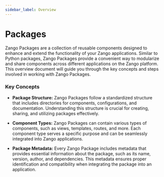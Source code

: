 ```yaml
---
sidebar_label: Overview
---
```


# Packages

Zango Packages are a collection of reusable components designed to enhance and extend the functionality of your Zango applications. Similar to Python packages, Zango Packages provide a convenient way to modularize and share components across different applications on the Zango platform. This overview document will guide you through the key concepts and steps involved in working with Zango Packages.

### Key Concepts

- **Package Structure:**
    Zango Packages follow a standardized structure that includes directories for components, configurations, and documentation. Understanding this structure is crucial for creating, sharing, and utilizing packages effectively.

- **Component Types:**
Zango Packages can contain various types of components, such as views, templates, routes, and more. Each component type serves a specific purpose and can be seamlessly integrated into Zango applications.

- **Package Metadata:**
Every Zango Package includes metadata that provides essential information about the package, such as its name, version, author, and dependencies. This metadata ensures proper identification and compatibility when integrating the package into an application.
